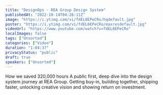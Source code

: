 ```yaml
---
title: "DesignOps - REA Group Design System"
publishedAt: "2022-10-14T04:26:11Z"
image: "https://i.ytimg.com/vi/fdEL8EPeCRo/hqdefault.jpg"
poster: "https://i.ytimg.com/vi/fdEL8EPeCRo/maxresdefault.jpg"
videoUrl: "https://www.youtube.com/watch?v=fdEL8EPeCRo"
localImages: false
tags: ["Unsorted"]
categories: ["Video"]
duration: "1:04:37"
privacyStatus: "public"
draft: true
speakers: ["Unsorted"]
---
```

How we saved 320,000 hours
A public first, deep dive into the design system journey at REA Group. Getting buy-in, building together, shipping faster, unlocking creative vision and showing return on investment.
